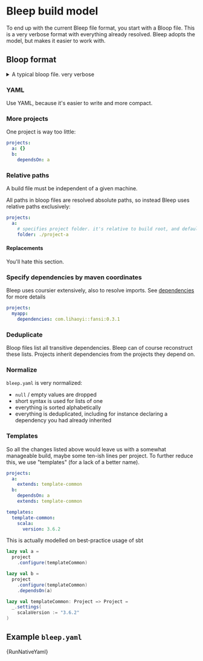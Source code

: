 
# Bleep build model

To end up with the current Bleep file format, you start with a Bloop file.
This is a very verbose format with everything already resolved.
Bleep adopts the model, but makes it easier to work with.

## Bloop format


<details>
    <summary>A typical bloop file. very verbose</summary>
    <CodeBlock language="yaml" >{BloopFile}</CodeBlock>
</details>

### YAML

Use YAML, because it's easier to write and more compact.

### More projects

One project is way too little:
```yaml
projects:
  a: {}
  b:
    dependsOn: a
```

### Relative paths

A build file must be independent of a given machine.

All paths in bloop files are resolved absolute paths, so instead Bleep uses relative paths exclusively:

```yaml
projects:
  a:
    # specifies project folder. it's relative to build root, and defaults to ./${PROJECT_NAME}
    folder: ./project-a
```

#### Replacements

You'll hate this section.

### Specify dependencies by maven coordinates

Bleep uses coursier extensively, also to resolve imports. See [dependencies](../usage/dependencies) for more details
```yaml
projects:
  myapp:
    dependencies: com.lihaoyi::fansi:0.3.1
```

### Deduplicate

Bloop files list all transitive dependencies. Bleep can of course reconstruct these lists.
Projects inherit dependencies from the projects they depend on.

### Normalize

`bleep.yaml` is very normalized:

- `null` / empty values are dropped
- short syntax is used for lists of one
- everything is sorted alphabetically
- everything is deduplicated, including for instance declaring a dependency you had already inherited

### Templates

So all the changes listed above would leave us with a somewhat manageable build, maybe some ten-ish lines per project.
To further reduce this, we use "templates" (for a lack of a better name).

```yaml
projects:
  a:
    extends: template-common
  b:
    dependsOn: a
    extends: template-common

templates:
  template-common:
    scala:
      version: 3.6.2
```

This is actually modelled on best-practice usage of sbt
```scala
lazy val a =
  project
    .configure(templateCommon)

lazy val b =
  project
    .configure(templateCommon)
    .dependsOn(a)

lazy val templateCommon: Project => Project =
  _.settings(
    scalaVersion := "3.6.2"
)
```

## Example `bleep.yaml`


<CodeBlock language="yaml" >{RunNativeYaml}</CodeBlock>
